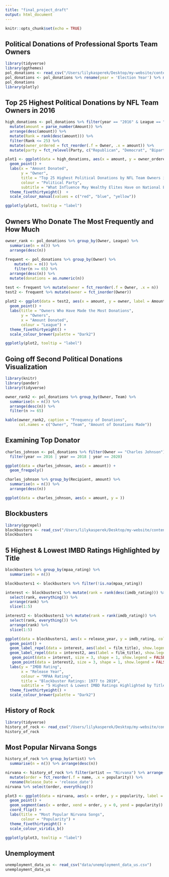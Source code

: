 ```yaml
---
title: "final_project_draft"
output: html_document
---
```


```r
knitr::opts_chunk$set(echo = TRUE)
```

## Political Donations of Professional Sports Team Owners 
```r
library(tidyverse)
library(ggthemes)
pol_donations <- read_csv("/Users/lilykasperek/Desktop/my-website/content/post/2022-03-22-first-post/sports-political-donations.csv")
pol_donations <- pol_donations %>% rename(year = 'Election Year') %>% mutate(amount = parse_number(Amount)) 
pol_donations
library(plotly)
```

## Top 25 Highest Political Donations by NFL Team Owners in 2016 
```r
high_donations <- pol_donations %>% filter(year == "2016" & League == "NFL") %>%
  mutate(amount = parse_number(Amount)) %>%
  arrange(desc(amount)) %>%
  mutate(Rank = rank(desc(amount))) %>%
  filter(Rank <= 25) %>%
  mutate(owner_ordered = fct_reorder(.f = Owner, .x = amount)) %>%
  mutate(party = fct_relevel(Party, c("Republican", "Democrat", "Bipartisan")))

plot1 <- ggplot(data = high_donations, aes(x = amount, y = owner_ordered, label = Recipient, colour = party)) +
  geom_point() +
  labs(x = "Amount Donated",
       y = "Owner",
       title = "Top 25 Highest Political Donations by NFL Team Owners in 2016",
       colour = "Political Party",
       subtitle = "What Influence May Wealthy Elites Have on National Elections?") +
  theme_fivethirtyeight()  +
  scale_colour_manual(values = c("red", "blue", "yellow")) 

ggplotly(plot1, tooltip = "label") 
```

## Owners Who Donate The Most Frequently and How Much 
```r
owner_rank <- pol_donations %>% group_by(Owner, League) %>%
  summarise(n = n()) %>%
  arrange(desc(n)) 
 
frequent <- pol_donations %>% group_by(Owner) %>%
    mutate(n = n()) %>%
    filter(n >= 65) %>%
  arrange(desc(n)) %>%
  mutate(donations = as.numeric(n)) 

test <- frequent %>% mutate(owner = fct_reorder(.f = Owner, .x = n))
test2 <- frequent %>% mutate(owner = fct_inorder(Owner))
 
plot2 <- ggplot(data = test2, aes(x = amount, y = owner, label = Amount, colour = League)) +
  geom_point() +
  labs(title = "Owners Who Have Made the Most Donations",
       y = "Owners",
       x = "Amount Donated",
       colour = "League") +
  theme_fivethirtyeight() +
  scale_colour_brewer(palette = "Dark2")

ggplotly(plot2, tooltip = "label") 
```

## Going off Second Political Donations Visualization
```r
library(knitr)
library(pander)
library(tidyverse)

owner_rank2 <- pol_donations %>% group_by(Owner, Team) %>%
  summarise(n = n()) %>%
  arrange(desc(n)) %>%
  filter(n >= 65)

kable(owner_rank2, caption = "Frequency of Donations",
      col.names = c("Owner", "Team", "Amount of Donations Made"))
```

## Examining Top Donator 
```r
charles_johnson <- pol_donations %>% filter(Owner == "Charles Johnson") %>%
  filter(year == 2016 | year == 2018 | year == 2020) 

ggplot(data = charles_johnson, aes(x = amount)) +
  geom_freqpoly() 

charles_johnson %>% group_by(Recipient, amount) %>%
  summarise(n = n()) %>%
  arrange(desc(n))

ggplot(data = charles_johnson, aes(x = amount, y = ))
```

## Blockbusters
```r
library(ggrepel)
blockbusters <- read_csv("/Users/lilykasperek/Desktop/my-website/content/post/2022-03-22-first-post/Blockbusters_2019-1977.csv")
blockbusters
```

## 5 Highest & Lowest IMBD Ratings Highlighted by Title
```r
blockbusters %>% group_by(mpaa_rating) %>%
  summarise(n = n()) 

blockbusters1 <- blockbusters %>% filter(!is.na(mpaa_rating))

interest <- blockbusters1 %>% mutate(rank = rank(desc(imdb_rating))) %>%
  select(rank, everything()) %>%
  arrange(rank) %>%
  slice(1:5)

interest2 <- blockbusters1 %>% mutate(rank = rank(imdb_rating)) %>%
  select(rank, everything()) %>%
  arrange(rank) %>%
  slice(1:5)

ggplot(data = blockbusters1, aes(x = release_year, y = imdb_rating, colour = mpaa_rating)) +
  geom_point() +
  geom_label_repel(data = interest, aes(label = film_title), show.legend = FALSE) +
  geom_label_repel(data = interest2, aes(label = film_title), show.legend = FALSE) +
   geom_point(data = interest, size = 3, shape = 1, show.legend = FALSE) +
   geom_point(data = interest2, size = 3, shape = 1, show.legend = FALSE) +
  labs(y = "IMDB Rating",
       x = "Release Year",
       colour = "MPAA Rating",
       title = "Blockbuster Ratings: 1977 to 2019",
       subtitle = "5 Highest & Lowest IMBD Ratings Highlighted by Title") +
  theme_fivethirtyeight() +
  scale_colour_brewer(palette = "Dark2")
```

## History of Rock
```r
library(tidyverse)
history_of_rock <- read_csv("/Users/lilykasperek/Desktop/my-website/content/post/2022-03-22-first-post/history-of-rock-spotify.csv")
history_of_rock
```

## Most Popular Nirvana Songs 
```r
history_of_rock %>% group_by(artist) %>%
  summarise(n = n()) %>% arrange(desc(n))

nirvana <- history_of_rock %>% filter(artist == "Nirvana") %>% arrange(desc(popularity)) %>%
  mutate(order = fct_reorder(.f = name, .x = popularity)) %>%
  rename(Release_Date = 'release_date')
nirvana %>% select(order, everything())

plot3 <- ggplot(data = nirvana, aes(x = order, y = popularity, label = popularity, colour = popularity)) +
  geom_point() +
  geom_segment(aes(x = order, xend = order, y = 0, yend = popularity)) +
  coord_flip() +
  labs(title = "Most Popular Nirvana Songs",
       colour = "Popularity") +
  theme_fivethirtyeight() +
  scale_colour_viridis_b()

ggplotly(plot3, tooltip = "label")
```

## Unemployment
```r
unemployment_data_us <- read_csv("data/unemployment_data_us.csv")
unemployment_data_us
```

